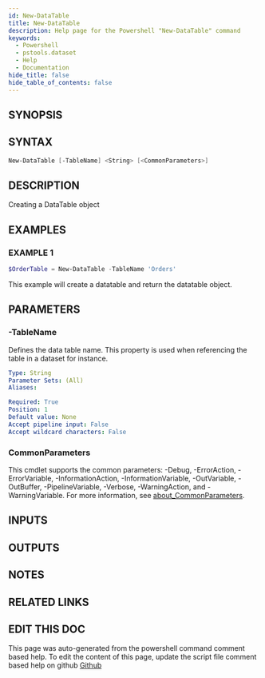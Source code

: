 ```yaml
---
id: New-DataTable
title: New-DataTable
description: Help page for the Powershell "New-DataTable" command
keywords:
  - Powershell
  - pstools.dataset
  - Help
  - Documentation
hide_title: false
hide_table_of_contents: false
---
```


## SYNOPSIS

## SYNTAX

```powershell
New-DataTable [-TableName] <String> [<CommonParameters>]
```

## DESCRIPTION

Creating a DataTable object

## EXAMPLES

### EXAMPLE 1

```powershell
$OrderTable = New-DataTable -TableName 'Orders'
```

This example will create a datatable and return the datatable object.

## PARAMETERS

### -TableName

Defines the data table name.
This property is used when referencing the table in a dataset for instance.

```yaml
Type: String
Parameter Sets: (All)
Aliases:

Required: True
Position: 1
Default value: None
Accept pipeline input: False
Accept wildcard characters: False
```

### CommonParameters

This cmdlet supports the common parameters: -Debug, -ErrorAction, -ErrorVariable, -InformationAction, -InformationVariable, -OutVariable, -OutBuffer, -PipelineVariable, -Verbose, -WarningAction, and -WarningVariable. For more information, see [about_CommonParameters](http://go.microsoft.com/fwlink/?LinkID=113216).

## INPUTS

## OUTPUTS

## NOTES

## RELATED LINKS

## EDIT THIS DOC 

This page was auto-generated from the powershell command comment based help. To edit the content of this page, update the script file comment based help on github [Github](https://github.com/hanpq/utilities)
